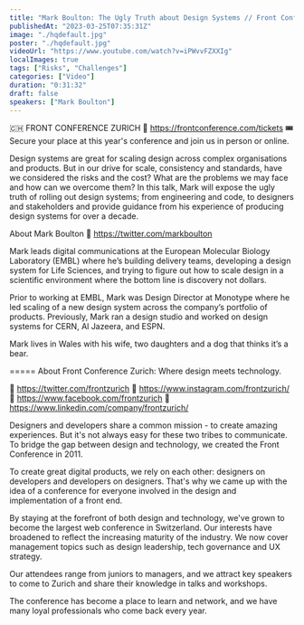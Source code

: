 ```yaml
---
title: "Mark Boulton: The Ugly Truth about Design Systems // Front Conference Zurich 2019"
publishedAt: "2023-03-25T07:35:31Z"
image: "./hqdefault.jpg"
poster: "./hqdefault.jpg"
videoUrl: "https://www.youtube.com/watch?v=iPWvvFZXXIg"
localImages: true
tags: ["Risks", "Challenges"]
categories: ["Video"]
duration: "0:31:32"
draft: false
speakers: ["Mark Boulton"]
---
```


🇨🇭 FRONT CONFERENCE ZURICH 🔗 https://frontconference.com/tickets
🎟️ Secure your place at this year's conference and join us in person or online.

Design systems are great for scaling design across complex organisations and products. But in our drive for scale, consistency and standards, have we considered the risks and the cost? What are the problems we may face and how can we overcome them? In this talk, Mark will expose the ugly truth of rolling out design systems; from engineering and code, to designers and stakeholders and provide guidance from his experience of producing design systems for over a decade.

About Mark Boulton
🔗 https://twitter.com/markboulton

Mark leads digital communications at the European Molecular Biology Laboratory (EMBL) where he’s building delivery teams, developing a design system for Life Sciences, and trying to figure out how to scale design in a scientific environment where the bottom line is discovery not dollars.

Prior to working at EMBL, Mark was Design Director at Monotype where he led scaling of a new design system across the company’s portfolio of products. Previously, Mark ran a design studio and worked on design systems for CERN, Al Jazeera, and ESPN.

Mark lives in Wales with his wife, two daughters and a dog that thinks it’s a bear.

=====
About Front Conference Zurich: Where design meets technology.

🔗 https://twitter.com/frontzurich
🔗 https://www.instagram.com/frontzurich/
🔗 https://www.facebook.com/frontzurich
🔗 https://www.linkedin.com/company/frontzurich/

Designers and developers share a common mission - to create amazing experiences. But it's not always easy for these two tribes to communicate. To bridge the gap between design and technology, we created the Front Conference in 2011.

To create great digital products, we rely on each other: designers on developers and developers on designers. That's why we came up with the idea of a conference for everyone involved in the design and implementation of a front end.

By staying at the forefront of both design and technology, we've grown to become the largest web conference in Switzerland. Our interests have broadened to reflect the increasing maturity of the industry. We now cover management topics such as design leadership, tech governance and UX strategy.

Our attendees range from juniors to managers, and we attract key speakers to come to Zurich and share their knowledge in talks and workshops.

The conference has become a place to learn and network, and we have many loyal professionals who come back every year.
